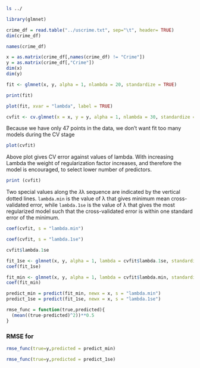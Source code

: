 ```bash
ls ../
```

```r
library(glmnet)
```

```r
crime_df = read.table("../uscrime.txt", sep="\t", header= TRUE)
dim(crime_df)
```

```r
names(crime_df)
```

```r
x = as.matrix(crime_df[,names(crime_df) != "Crime"])
y = as.matrix(crime_df[,"Crime"])
dim(x)
dim(y)
```

```r
fit <- glmnet(x, y, alpha = 1, nlambda = 20, standardize = TRUE)
```

```r
print(fit)
```

```r
plot(fit, xvar = "lambda", label = TRUE)
```

```r
cvfit <- cv.glmnet(x = x, y = y, alpha = 1, nlambda = 30, standardize = TRUE, type.measure = "mse", nfolds = 5)
```

Because we have only 47 points in the data, we don't want fit too many models during the CV stage

```r
plot(cvfit)
```

Above plot gives CV error against values of lambda. With increasing Lambda the weight of regularization factor increases, and therefore the model is encouraged, to select lower number of predictors.

```r
print (cvfit)
```

Two special values along the 𝜆λ sequence are indicated by the vertical dotted lines. `lambda.min` is the value of λ that gives minimum mean cross-validated error, while `lambda.1se` is the value of λ that gives the most regularized model such that the cross-validated error is within one standard error of the minimum.

```r
coef(cvfit, s = "lambda.min")
```

```r
coef(cvfit, s = "lambda.1se")
```

```r
cvfit$lambda.1se
```

```r
fit_1se <- glmnet(x, y, alpha = 1, lambda = cvfit$lambda.1se, standardize = TRUE)
coef(fit_1se)

fit_min <- glmnet(x, y, alpha = 1, lambda = cvfit$lambda.min, standardize = TRUE)
coef(fit_min)
```

```r
predict_min = predict(fit_min, newx = x, s = "lambda.min")
predict_1se = predict(fit_1se, newx = x, s = "lambda.1se")
```

```r
rmse_func = function(true,predicted){
  (mean((true-predicted)^2))**0.5
}
```

### RMSE for 

```r
rmse_func(true=y,predicted = predict_min)
```

```r
rmse_func(true=y,predicted = predict_1se)
```
